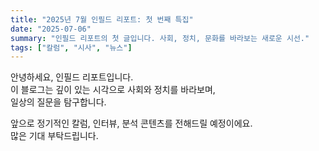 ```yaml
---
title: "2025년 7월 인필드 리포트: 첫 번째 특집"
date: "2025-07-06"
summary: "인필드 리포트의 첫 글입니다. 사회, 정치, 문화를 바라보는 새로운 시선."
tags: ["칼럼", "시사", "뉴스"]
---
```


안녕하세요, 인필드 리포트입니다.  
이 블로그는 깊이 있는 시각으로 사회와 정치를 바라보며,  
일상의 질문을 탐구합니다.

앞으로 정기적인 칼럼, 인터뷰, 분석 콘텐츠를 전해드릴 예정이에요.  
많은 기대 부탁드립니다.
